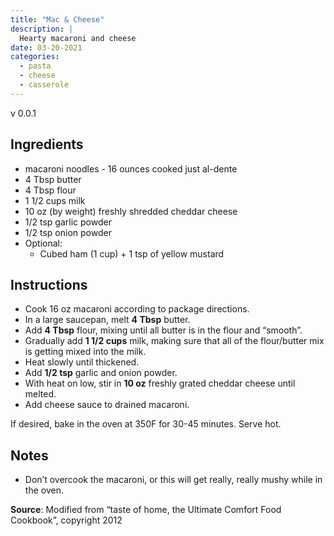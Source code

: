 ```yaml
---
title: "Mac & Cheese"
description: |
  Hearty macaroni and cheese
date: 03-20-2021
categories:
  - pasta
  - cheese
  - casserole
---
```


v 0.0.1

## Ingredients

* macaroni noodles - 16 ounces cooked just al-dente
* 4 Tbsp butter
* 4 Tbsp flour
* 1 1/2 cups milk
* 10 oz (by weight) freshly shredded cheddar cheese
* 1/2 tsp garlic powder
* 1/2 tsp onion powder
* Optional:
  * Cubed ham (1 cup) + 1 tsp of yellow mustard

## Instructions

* Cook 16 oz macaroni according to package directions.
* In a large saucepan, melt **4 Tbsp** butter. 
* Add **4 Tbsp** flour, mixing until all butter is in the flour and "smooth". 
* Gradually add **1 1/2 cups** milk, making sure that all of the flour/butter mix is getting mixed into the milk. 
* Heat slowly until thickened. 
* Add **1/2 tsp** garlic and onion powder.
* With heat on low, stir in **10 oz** freshly grated cheddar cheese until melted. 
* Add cheese sauce to drained macaroni.

If desired, bake in the oven at 350F for 30-45 minutes. Serve hot.

## Notes

* Don't overcook the macaroni, or this will get really, really mushy while in the oven.

**Source**: Modified from "taste of home, the Ultimate Comfort Food Cookbook", copyright 2012
